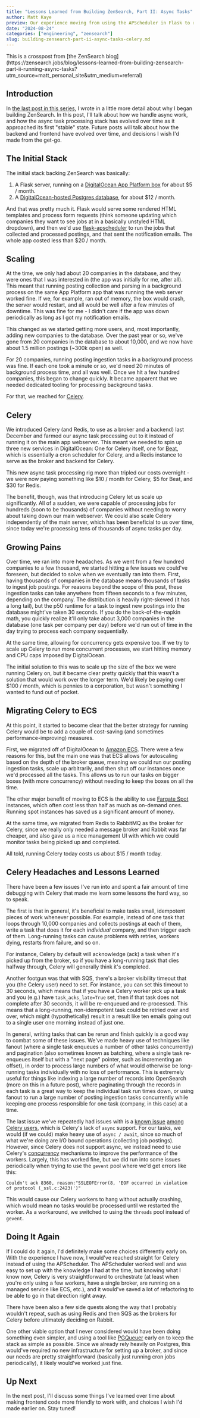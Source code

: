 ```yaml
---
title: "Lessons Learned from Building ZenSearch, Part II: Async Tasks"
author: Matt Kaye
preview: Our experience moving from using the APScheduler in Flask to running Celery on ECS
date: "2024-08-24"
categories: ["engineering", "zensearch"]
slug: building-zensearch-part-ii-async-tasks-celery.md
---
```



<Callout emoji="ℹ️" type="info">
This is a crosspost from [the ZenSearch blog](https://zensearch.jobs/blog/lessons-learned-from-building-zensearch-part-ii-running-async-tasks?utm_source=matt_personal_site&utm_medium=referral)
</Callout>

## Introduction

In [the last post in this series](/blog/building-zensearch-part-i), I wrote in a little more detail about why I began building ZenSearch. In this post, I'll talk about how we handle async work, and how the async task processing stack has evolved over time as it approached its first "stable" state. Future posts will talk about how the backend and frontend have evolved over time, and decisions I wish I'd made from the get-go.

## The Initial Stack

The initial stack backing ZenSearch was basically:

1. A Flask server, running on a [DigitalOcean App Platform box](https://www.digitalocean.com/products/app-platform) for about $5 / month.
2. A [DigitalOcean-hosted Postgres database](https://www.digitalocean.com/products/managed-databases-postgresql), for about $12 / month.

And that was pretty much it. Flask would serve some rendered HTML templates and process form requests (think someone updating which companies they want to see jobs at in a basically unstyled HTML dropdown), and then we'd use [flask-apscheduler](https://pypi.org/project/Flask-APScheduler/) to run the jobs that collected and processed postings, and that sent the notification emails. The whole app costed less than $20 / month.

## Scaling

At the time, we only had about 20 companies in the database, and they were ones that I was interested in (the app was initially for me, after all). This meant that running posting collection and parsing in a background process on the same App Platform app that was running the web server worked fine. If we, for example, ran out of memory, the box would crash, the server would restart, and all would be well after a few minutes of downtime. This was fine for me - I didn't care if the app was down periodically as long as I got my notification emails.

This changed as we started getting more users, and, most importantly, adding new companies to the database. Over the past year or so, we've gone from 20 companies in the database to about 10,000, and we now have about 1.5 million postings (~300k open) as well.

For 20 companies, running posting ingestion tasks in a background process was fine. If each one took a minute or so, we'd need 20 minutes of background process time, and all was well. Once we hit a few hundred companies, this began to change quickly. It became apparent that we needed dedicated tooling for processing background tasks.

For that, we reached for [Celery](https://docs.celeryq.dev/en/stable/getting-started/introduction.html).

## Celery

We introduced Celery (and Redis, to use as a broker and a backend) last December and farmed our async task processing out to it instead of running it on the main app webserver. This meant we needed to spin up three new services in DigitalOcean: One for Celery itself, one for [Beat](https://docs.celeryq.dev/en/stable/userguide/periodic-tasks.html), which is essentially a cron scheduler for Celery, and a Redis instance to serve as the broker and backend for Celery.

This new async task processing rig more than tripled our costs overnight - we were now paying something like $10 / month for Celery, $5 for Beat, and $30 for Redis.

The benefit, though, was that introducing Celery let us scale up significantly. All of a sudden, we were capable of processing jobs for hundreds (soon to be thousands) of companies without needing to worry about taking down our main webserver. We could also scale Celery independently of the main server, which has been beneficial to us over time, since today we're processing tens of thousands of async tasks per day.

## Growing Pains

Over time, we ran into more headaches. As we went from a few hundred companies to a few thousand, we started hitting a few issues we could've foreseen, but decided to solve when we eventually ran into them. First, having thousands of companies in the database means thousands of tasks to ingest job postings. For reasons beyond the scope of this post, these ingestion tasks can take anywhere from fifteen seconds to a few minutes, depending on the company. The distribution is heavily right-skewed (it has a long tail), but the p50 runtime for a task to ingest new postings into the database might've taken 30 seconds. If you do the back-of-the-napkin math, you quickly realize it'll only take about 3,000 companies in the database (one task per company per day) before we'd run out of time in the day trying to process each company sequentially.

At the same time, allowing for concurrency gets expensive too. If we try to scale up Celery to run more concurrent processes, we start hitting memory and CPU caps imposed by DigitalOcean.

The initial solution to this was to scale up the size of the box we were running Celery on, but it became clear pretty quickly that this wasn't a solution that would work over the longer term. We'd likely be paying over $100 / month, which is pennies to a corporation, but wasn't something I wanted to fund out of pocket.

## Migrating Celery to ECS

At this point, it started to become clear that the better strategy for running Celery would be to add a couple of cost-saving (and sometimes performance-improving) measures.

First, we migrated off of DigitalOcean to [Amazon ECS](https://aws.amazon.com/ecs/). There were a few reasons for this, but the main one was that ECS allows for autoscaling based on the depth of the broker queue, meaning we could run our posting ingestion tasks, scale up arbitrarily, and then shut off our instances once we'd processed all the tasks. This allows us to run our tasks on bigger boxes (with more concurrency) without needing to keep the boxes on all the time.

The other major benefit of moving to ECS is the ability to use [Fargate Spot](https://docs.aws.amazon.com/AmazonECS/latest/developerguide/fargate-capacity-providers.html) instances, which often cost less than half as much as on-demand ones. Running spot instances has saved us a significant amount of money.

At the same time, we migrated from Redis to RabbitMQ as the broker for Celery, since we really only needed a message broker and Rabbit was far cheaper, and also gave us a nice management UI with which we could monitor tasks being picked up and completed.

All told, running Celery today costs us about $15 / month today.

## Celery Headaches and Lessons Learned

There have been a few issues I've run into and spent a fair amount of time debugging with Celery that made me learn some lessons the hard way, so to speak.

The first is that in general, it's beneficial to make tasks small, idempotent pieces of work whenever possible. For example, instead of one task that loops through 10,000 companies and collects postings at each of them, write a task that does it for each _individual_ company, and then trigger each of them. Long-running tasks can cause problems with retries, workers dying, restarts from failure, and so on.

For instance, Celery by default will acknowledge (ack) a task when it's picked up from the broker, so if you have a long-running task that dies halfway through, Celery will generally think it's completed.

Another footgun was that with SQS, there's a broker visibility timeout that you (the Celery user) need to set. For instance, you can set this timeout to 30 seconds, which means that if you have a Celery worker pick up a task and you (e.g.) have `task_acks_late=True` set, then if that task does not complete after 30 seconds, it will be re-enqueued and re-processed. This means that a long-running, non-idempotent task could be retried over and over, which might (hypothetically) result in a result like ten emails going out to a single user one morning instead of just one.

In general, writing tasks that can be rerun and finish quickly is a good way to combat some of these issues. We've made heavy use of techniques like fanout (where a single task enqueues a number of other tasks concurrently) and pagination (also sometimes known as batching, where a single task re-enqueues itself but with a "next page" pointer, such as incrementing an offset), in order to process large numbers of what would otherwise be long-running tasks individually with no loss of performance. This is extremely useful for things like indexing a large number of records into OpenSearch (more on this in a future post), where paginating through the records in each task is a great way to keep the individual task run times down, or using fanout to run a large number of posting ingestion tasks concurrently while keeping one process responsible for one task (company, in this case) at a time.

The last issue we've repeatedly had issues with is a [known issue](https://docs.hatchet.run/blog/problems-with-celery) [among Celery users](https://steve.dignam.xyz/2023/05/20/many-problems-with-celery/), which is Celery's lack of `async` support. For our tasks, we would (if we could) make heavy use of `async / await`, since so much of what we're doing are I/O bound operations (collecting job postings). However, since Celery does not support async, we instead need to use Celery's [concurrency](https://docs.celeryq.dev/en/stable/userguide/workers.html#concurrency) mechanisms to improve the performance of the workers. Largely, this has worked fine, but we did run into some issues periodically when trying to use the `gevent` pool where we'd get errors like this:

`Couldn't ack 8360, reason:"SSLEOFError(8, 'EOF occurred in violation of protocol (_ssl.c:2423)')"`

This would cause our Celery workers to hang without actually crashing, which would mean no tasks would be processed until we restarted the worker. As a workaround, we switched to using the `threads` pool instead of `gevent`.

## Doing It Again

If I could do it again, I'd definitely make some choices differently early on. With the experience I have now, I would've reached straight for Celery instead of using the APScheduler. The APScheduler worked well and was easy to set up with the knowledge I had at the time, but knowing what I know now, Celery is very straightforward to orchestrate (at least when you're only using a few workers, have a single broker, are running on a managed service like ECS, etc.), and it would've saved a lot of refactoring to be able to go in that direction right away.

There have been also a few side quests along the way that I probably wouldn't repeat, such as using Redis and then SQS as the brokers for Celery before ultimately deciding on Rabbit.

One other viable option that I never considered would have been doing something even simpler, and using a tool like [PGQueuer](https://pgqueuer.readthedocs.io/en/latest/dashboard.html) early on to keep the stack as simple as possible. Since we already rely heavily on Postgres, this would've required no new infrastructure for setting up a broker, and since our needs are pretty straightforward (basically just running cron jobs periodically), it likely would've worked just fine.

## Up Next

In the next post, I'll discuss some things I've learned over time about making frontend code more friendly to work with, and choices I wish I'd made earlier on. Stay tuned!
